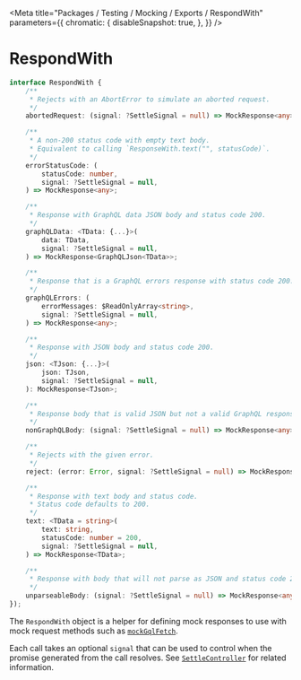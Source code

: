 
<Meta
    title="Packages / Testing / Mocking / Exports / RespondWith"
    parameters={{
        chromatic: {
            disableSnapshot: true,
        },
    }}
/>

# RespondWith

```ts
interface RespondWith {
    /**
     * Rejects with an AbortError to simulate an aborted request.
     */
    abortedRequest: (signal: ?SettleSignal = null) => MockResponse<any>;

    /**
     * A non-200 status code with empty text body.
     * Equivalent to calling `ResponseWith.text("", statusCode)`.
     */
    errorStatusCode: (
        statusCode: number,
        signal: ?SettleSignal = null,
    ) => MockResponse<any>;

    /**
     * Response with GraphQL data JSON body and status code 200.
     */
    graphQLData: <TData: {...}>(
        data: TData,
        signal: ?SettleSignal = null,
    ) => MockResponse<GraphQLJson<TData>>;

    /**
     * Response that is a GraphQL errors response with status code 200.
     */
    graphQLErrors: (
        errorMessages: $ReadOnlyArray<string>,
        signal: ?SettleSignal = null,
    ) => MockResponse<any>;

    /**
     * Response with JSON body and status code 200.
     */
    json: <TJson: {...}>(
        json: TJson,
        signal: ?SettleSignal = null,
    ): MockResponse<TJson>;

    /**
     * Response body that is valid JSON but not a valid GraphQL response.
     */
    nonGraphQLBody: (signal: ?SettleSignal = null) => MockResponse<any>;

    /**
     * Rejects with the given error.
     */
    reject: (error: Error, signal: ?SettleSignal = null) => MockResponse<any>;

    /**
     * Response with text body and status code.
     * Status code defaults to 200.
     */
    text: <TData = string>(
        text: string,
        statusCode: number = 200,
        signal: ?SettleSignal = null,
    ) => MockResponse<TData>;

    /**
     * Response with body that will not parse as JSON and status code 200.
     */
    unparseableBody: (signal: ?SettleSignal = null) => MockResponse<any>;
});
```

The `RespondWith` object is a helper for defining mock responses to use with
mock request methods such as [`mockGqlFetch`](/docs/testing-mocking-exports-mockgqlfetch--page).

Each call takes an optional `signal` that can be used to control when the promise generated from the call resolves. See [`SettleController`](/docs/testing-mocking-exports-settlecontroller--page) for related information.
